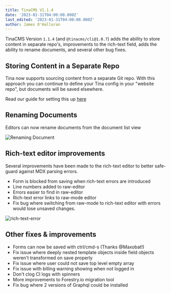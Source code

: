 ```yaml
---
title: TinaCMS V1.1.4
date: '2023-01-31T04:00:00.000Z'
last_edited: '2023-01-31T04:00:00.000Z'
author: James O'Halloran
---
```


TinaCMS Version `1.1.4` (and `@tinacms/cli@1.0.7`) adds the ability to store content in separate repo's, improvements to the rich-text field, adds the ability to rename documents, and several other bug fixes.

## Storing Content in a Separate Repo

Tina now supports sourcing content from a separate Git repo. With this approach you can continue to define your Tina config in your "website repo", but documents will be saved elsewhere.

Read our guide for setting this up [here](https://tina.io/guides/tinacms/separate-content-repo/guide/ "Separate Content Repo Guide")

## Renaming Documents

Editors can now rename documents from the document list view

![Renaming Document](https://res.cloudinary.com/forestry-demo/image/upload/v1675179770/Screen_Shot_2023-01-31_at_11.13.32_AM_jnw3qo.png "Renaming Document")

## Rich-text editor improvements

Several improvements have been made to the rich-text editor to better safe-guard against MDX parsing errors.

* Form is blocked from saving when rich-text errors are introduced
* Line numbers added to raw-editor
* Errors easier to find in raw-editor
* Rich-text error links to raw-mode editor
* Fix bug where switching from raw-mode to rich-text editor with errors would lose unsaved changes.

![rich-text-error](https://res.cloudinary.com/forestry-demo/image/upload/v1675180829/Screen_Shot_2023-01-26_at_10.53.16_AM_v4lfjo.png "rich-text-error")

## Other fixes & improvements

* Forms can now be saved with ctrl/cmd-s (Thanks @Maxobat!)
* Fix issue where deeply nested template objects inside field objects weren't transformed on save properly
* Fix issue where user could not save top level empty array
* Fix issue with billing warning showing when not logged in
* Don't clog CI logs with spinners
* More improvements to Forestry.io migration tool
* Fix bug where 2 versions of Graphql could be installed
